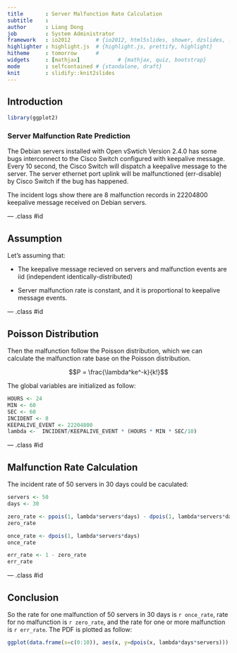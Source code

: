 ```yaml
---
title       : Server Malfunction Rate Calculation
subtitle    : 
author      : Liang Dong
job         : System Administrator
framework   : io2012        # {io2012, html5slides, shower, dzslides, ...}
highlighter : highlight.js  # {highlight.js, prettify, highlight}
hitheme     : tomorrow      # 
widgets     : [mathjax]            # {mathjax, quiz, bootstrap}
mode        : selfcontained # {standalone, draft}
knit        : slidify::knit2slides
---
```


## Introduction

```r
library(ggplot2)
```

### Server Malfunction Rate Prediction

The Debian servers installed with Open vSwtich Version 2.4.0 has some bugs interconnect to the Cisco Switch configured with keepalive message. Every 10 second, the Cisco Switch will dispatch a keepalive message to the server. The server ethernet port uplink will be malfunctioned (err-disable) by Cisco Switch if the bug has happened.

The incident logs show there are 8 malfunction records in 22204800 keepalive message received on Debian servers.

--- .class #id

## Assumption

Let's assuming that:

* The keepalive message recieved on servers and malfunction events are iid (independent identically-distributed)

* Server malfunction rate is constant, and it is proportional to keepalive message events.

--- .class #id 

## Poisson Distribution

Then the malfunction follow the Poisson distribution, which we can calculate the malfunction rate base on the Poisson distribution.

$$P = \frac{\lambda^ke^-k}{k!}$$

The global variables are initialized as follow:

```r
HOURS <- 24
MIN <- 60
SEC <- 60
INCIDENT <- 8
KEEPALIVE_EVENT <- 22204800
lambda <-  INCIDENT/KEEPALIVE_EVENT * (HOURS * MIN * SEC/10)
```

--- .class #id 

## Malfunction Rate Calculation
The incident rate of 50 servers in 30 days could be caculated:

```r
servers <- 50
days <- 30
```

```r
zero_rate <- ppois(1, lambda*servers*days) - dpois(1, lambda*servers*days)
zero_rate
```

```r
once_rate <- dpois(1, lambda*servers*days)
once_rate
```

```r
err_rate <- 1 - zero_rate
err_rate
```

--- .class #id 

## Conclusion

So the rate for one malfunction of 50 servers in 30 days is `r once_rate`, rate for no malfunction is `r zero_rate`, and the rate for one or more malfunction is `r err_rate`. The PDF is plotted as follow:

```r
ggplot(data.frame(x=c(0:10)), aes(x, y=dpois(x, lambda*days*servers))) + geom_point(colour="blue") + geom_line(colour="blue")
```




